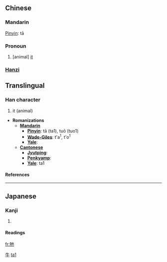 {{zh-hanzi|{{zh-lookup|牠}}}}
==Chinese==
{{zh-attention|Chinese header should be replaced with language|key=牛03牠}}
===Mandarin===
[[Pinyin]]: tā
===Pronoun===
# [animal] [[it]]

===[[Hanzi]]===
{{see|它}}

==Translingual==
===Han character===
{{Han char|rn=93|rad=牛|as=03|sn=7|four=2451<sub>2</sub>|canj=竹手心木 (HQPD)}}
# it (animal)


* '''Romanizations'''
** '''[[Mandarin]]'''
*** '''[[Pinyin]]''': tā (ta1), tuō (tuo1)
*** '''[[Wade-Giles]]''': t'a<sup>1</sup>, t'o<sup>1</sup>
*** '''[[Yale]]''': 
** '''[[Cantonese]]'''
*** '''[[Jyutping]]''':
*** '''[[Penkyamp]]''': 
*** '''[[Yale]]''': ta1


====References====
{{Han ref|kx=0697.090|dkj=19931|dj=1109.060|hdz=31803.010|uh=7260|ud=29280|bh=A865|bd=43109}}

----
==Japanese==
===Kanji===
{{ja-kanji|grade=|rs=牛03}}
# {{defn|Japanese}} 
====Readings====
{{ja-readings|on=[[た]] (ta), [[だ]] (da)|kun=}}




[[Category:zh-tw:Pronouns|牛]]
[[Category:zh-cn:Pronouns|ta1]]

[[fr:牠]]